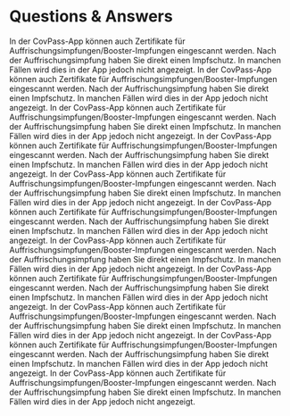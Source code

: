 <script>
  FaqQuestion from "$lib/components/faq/FaqQuestion.svelte";
</script>

# Questions & Answers

<FaqSection title="Fragen zum Impfzentrum und Ablauf der Impfung">
<FaqQuestion question="Für wen wird die Impfung gegen COVID-19 empfohlen?">
In der CovPass-App können auch Zertifikate für
Auffrischungsimpfungen/Booster-Impfungen eingescannt werden. Nach der
Auffrischungsimpfung haben Sie direkt einen Impfschutz. In manchen Fällen
wird dies in der App jedoch nicht angezeigt.
</FaqQuestion>
<FaqQuestion question="Wie erreiche ich das Impfzentrum Frankfurt und wie kann ich mich vor Ort zurechtfinden?">
In der CovPass-App können auch Zertifikate für
Auffrischungsimpfungen/Booster-Impfungen eingescannt werden. Nach der
Auffrischungsimpfung haben Sie direkt einen Impfschutz. In manchen Fällen
wird dies in der App jedoch nicht angezeigt.
</FaqQuestion>
<FaqQuestion question="Was muss ich zur Impfung mitbringen?">
In der CovPass-App können auch Zertifikate für
Auffrischungsimpfungen/Booster-Impfungen eingescannt werden. Nach der
Auffrischungsimpfung haben Sie direkt einen Impfschutz. In manchen Fällen
wird dies in der App jedoch nicht angezeigt.
</FaqQuestion>
<FaqQuestion question="Wie viel Zeit sollte ich für die Impfung einplanen?">
In der CovPass-App können auch Zertifikate für
Auffrischungsimpfungen/Booster-Impfungen eingescannt werden. Nach der
Auffrischungsimpfung haben Sie direkt einen Impfschutz. In manchen Fällen
wird dies in der App jedoch nicht angezeigt.
</FaqQuestion>
<FaqQuestion question="Was mache ich, wenn ich meinen Impfausweis verloren habe?">
In der CovPass-App können auch Zertifikate für
Auffrischungsimpfungen/Booster-Impfungen eingescannt werden. Nach der
Auffrischungsimpfung haben Sie direkt einen Impfschutz. In manchen Fällen
wird dies in der App jedoch nicht angezeigt.
</FaqQuestion>
</FaqSection>

<FaqSection title="Fragen zum anderen Dingen">
<FaqQuestion question="Für wen wird die Impfung gegen COVID-19 empfohlen?">
In der CovPass-App können auch Zertifikate für
Auffrischungsimpfungen/Booster-Impfungen eingescannt werden. Nach der
Auffrischungsimpfung haben Sie direkt einen Impfschutz. In manchen Fällen
wird dies in der App jedoch nicht angezeigt.
</FaqQuestion>
<FaqQuestion question="Wie erreiche ich das Impfzentrum Frankfurt und wie kann ich mich vor Ort zurechtfinden?">
In der CovPass-App können auch Zertifikate für
Auffrischungsimpfungen/Booster-Impfungen eingescannt werden. Nach der
Auffrischungsimpfung haben Sie direkt einen Impfschutz. In manchen Fällen
wird dies in der App jedoch nicht angezeigt.
</FaqQuestion>
<FaqQuestion question="Wie erreiche ich das Impfzentrum Frankfurt und wie kann ich mich vor Ort zurechtfinden?">
In der CovPass-App können auch Zertifikate für
Auffrischungsimpfungen/Booster-Impfungen eingescannt werden. Nach der
Auffrischungsimpfung haben Sie direkt einen Impfschutz. In manchen Fällen
wird dies in der App jedoch nicht angezeigt.
</FaqQuestion>
<FaqQuestion question="Was muss ich zur Impfung mitbringen?">
In der CovPass-App können auch Zertifikate für
Auffrischungsimpfungen/Booster-Impfungen eingescannt werden. Nach der
Auffrischungsimpfung haben Sie direkt einen Impfschutz. In manchen Fällen
wird dies in der App jedoch nicht angezeigt.
</FaqQuestion>
<FaqQuestion question="Wie viel Zeit sollte ich für die Impfung einplanen?">
In der CovPass-App können auch Zertifikate für
Auffrischungsimpfungen/Booster-Impfungen eingescannt werden. Nach der
Auffrischungsimpfung haben Sie direkt einen Impfschutz. In manchen Fällen
wird dies in der App jedoch nicht angezeigt.
</FaqQuestion>
<FaqQuestion question="Was mache ich, wenn ich meinen Impfausweis verloren habe?">
In der CovPass-App können auch Zertifikate für
Auffrischungsimpfungen/Booster-Impfungen eingescannt werden. Nach der
Auffrischungsimpfung haben Sie direkt einen Impfschutz. In manchen Fällen
wird dies in der App jedoch nicht angezeigt.
</FaqQuestion>
</FaqSection>

